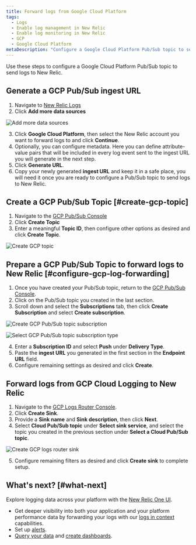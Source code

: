 ```yaml
---
title: Forward logs from Google Cloud Platform
tags:
  - Logs
  - Enable log management in New Relic
  - Enable log monitoring in New Relic
  - GCP
  - Google Cloud Platform
metaDescription: "Configure a Google Cloud Platform Pub/Sub topic to send logs to New Relic."
---
```


Use these steps to configure a Google Cloud Platform Pub/Sub topic to send logs to New Relic.

## Generate a GCP Pub/Sub ingest URL

1. Navigate to [New Relic Logs](https://one.newrelic.com/launcher/logger.log-launcher)
2. Click **Add more data sources**

![Add more data sources](./images/gcp-add-more-data.png "Add more data sources")

3. Click **Google Cloud Platform**, then select the New Relic account you want to forward logs to and click **Continue**.
4. Optionally, you can configure metadata. Here you can define attribute-value pairs that will be included in every log event sent to the ingest URL you will generate in the next step. 
5. Click **Generate URL**.
6. Copy your newly generated **ingest URL** and keep it in a safe place, you will need it once you are ready to configure a Pub/Sub topic to send logs to New Relic.

## Create a GCP Pub/Sub Topic [#create-gcp-topic]

1. Navigate to the [GCP Pub/Sub Console](https://console.cloud.google.com/cloudpubsub/topic/list)
2. Click **Create Topic** 
3. Enter a meaningful **Topic ID**, then configure other options as desired and click **Create Topic**.

![Create GCP topic](./images/gcp-create-topic.png "Create GCP topic")

## Prepare a GCP Pub/Sub Topic to forward logs to New Relic [#configure-gcp-log-forwarding]

1. Once you have created your Pub/Sub topic, return to the [GCP Pub/Sub Console](https://console.cloud.google.com/cloudpubsub/topic/list).
2. Click on the Pub/Sub topic you created in the last section.
3. Scroll down and select the **Subscriptions** tab, then click **Create Subscription** and select **Create subscription**.

![Create GCP Pub/Sub topic subscription](./images/gcp-create-subscription.png "Create GCP Pub/Sub topic subscription")

![Select GCP Pub/Sub topic subscription type](./images/gcp-create-subscription-type.png "Select GCP Pub/Sub topic subscription type")

4. Enter a **Subscription ID** and select **Push** under **Delivery Type**.
5. Paste the **ingest URL** you generated in the first section in the **Endpoint URL** field. 
6. Configure remaining settings as desired and click **Create**.

## Forward logs from GCP Cloud Logging to New Relic
1. Navigate to the [GCP Logs Router Console](https://console.cloud.google.com/logs/router).
2. Click **Create Sink**.
3. Provide a **Sink name** and **Sink description**, then click **Next**.
4. Select **Cloud Pub/Sub topic** under **Select sink service**, and select the topic you created in the previous section under **Select a Cloud Pub/Sub topic**.

![Create GCP logs router sink](./images/gcp-create-sink.png "Create GCP logs router sink")

5. Configure remaining filters as desired and click **Create sink** to complete setup.

## What's next? [#what-next]

Explore logging data across your platform with the [New Relic One UI](/docs/logs/log-management/ui-data/use-logs-ui/).

* Get deeper visibility into both your application and your platform performance data by forwarding your logs with our [logs in context](/docs/logs/enable-log-management-new-relic/configure-logs-context/configure-logs-context-apm-agents/) capabilities.
* Set up [alerts](/docs/alerts-applied-intelligence/new-relic-alerts/alert-conditions/create-alert-conditions/).
* [Query your data](/docs/query-your-data/explore-query-data/get-started/introduction-querying-new-relic-data/) and [create dashboards](/docs/query-your-data/explore-query-data/dashboards/introduction-dashboards/).
